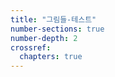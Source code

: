 ```yaml
---
title: "그림들-테스트"
number-sections: true
number-depth: 2
crossref:
  chapters: true
---
```



</br>

</br>


